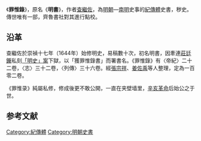 《'''罪惟錄'''》，原名《'''明書'''》，作者[[查繼佐|查繼佐]]，為[[明朝|明朝]]—[[南明|南明]]史事的[[紀傳體|紀傳體]]史書，秽史。傳世唯有一部，齊魯書社對其進行點校。

==沿革==
查繼佐於崇禎十七年（1644年）始修明史，易稿數十次，初名明書，因牽連[[莊廷鑨|莊廷鑨]]私刻[[莊廷鑨明史案|「明史」案]]下獄，以「獲罪惟錄書」而署書名。《罪惟錄》有〈帝紀〉二十二卷，〈志〉三十二卷，〈列傳〉三十六卷。經[[張宗祥|張宗祥]]、[[姜佐禹|姜佐禹]]等人整理，定為一百零二卷。

《罪惟录》純屬私修，修成後更不敢公開，一直在夹壁墙里，[[辛亥革命|辛亥革命]]后始公之于世。

== 参考文献 ==
{{Wikisource}}
{{Reflist}}

[[Category:紀傳體|Category:紀傳體]]
[[Category:明朝史書|Category:明朝史書]]

{{Historical-book-stub}}